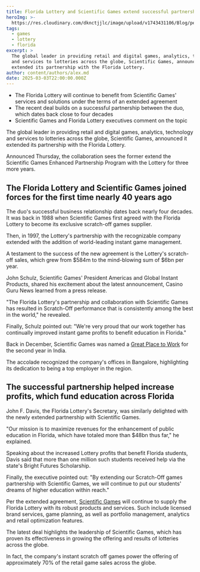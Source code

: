 ```yaml
---
title: Florida Lottery and Scientific Games extend successful partnership
heroImg: >-
  https://res.cloudinary.com/dknctjjlc/image/upload/v1743431106/Blog/person-signing-a-document_a0r2eg.webp
tags:
  - games
  - lottery
  - florida
excerpt: >
  The global leader in providing retail and digital games, analytics, technology
  and services to lotteries across the globe, Scientific Games, announced it
  extended its partnership with the Florida Lottery.
author: content/authors/alex.md
date: 2025-03-03T22:00:00.000Z
---
```


* The Florida Lottery will continue to benefit from Scientific Games' services and solutions under the terms of an extended agreement
* The recent deal builds on a successful partnership between the duo, which dates back close to four decades
* Scientific Games and Florida Lottery executives comment on the topic

The global leader in providing retail and digital games, analytics, technology and services to lotteries across the globe, Scientific Games, announced it extended its partnership with the Florida Lottery.

Announced Thursday, the collaboration sees the former extend the Scientific Games Enhanced Partnership Program with the Lottery for three more years.

## The Florida Lottery and Scientific Games joined forces for the first time nearly 40 years ago

The duo's successful business relationship dates back nearly four decades. It was back in 1988 when Scientific Games first agreed with the Florida Lottery to become its exclusive scratch-off games supplier.

Then, in 1997, the Lottery's partnership with the recognizable company extended with the addition of world-leading instant game management.

A testament to the success of the new agreement is the Lottery's scratch-off sales, which grew from $584m to the mind-blowing sum of $6bn per year.

John Schulz, Scientific Games' President Americas and Global Instant Products, shared his excitement about the latest announcement, Casino Guru News learned from a press release.

"The Florida Lottery's partnership and collaboration with Scientific Games has resulted in Scratch-Off performance that is consistently among the best in the world," he revealed.

Finally, Schulz pointed out: "We're very proud that our work together has continually improved instant game profits to benefit education in Florida."

Back in December, Scientific Games was named a [Great Place to Work](https://casino.guru/news/gambling-industry/scientific-games-named-great-place-to-work-for-second-year-in-india-6435) for the second year in India.

The accolade recognized the company's offices in Bangalore, highlighting its dedication to being a top employer in the region.

## The successful partnership helped increase profits, which fund education across Florida

John F. Davis, the Florida Lottery's Secretary, was similarly delighted with the newly extended partnership with Scientific Games.

"Our mission is to maximize revenues for the enhancement of public education in Florida, which have totaled more than $48bn thus far," he explained.

Speaking about the increased Lottery profits that benefit Florida students, Davis said that more than one million such students received help via the state's Bright Futures Scholarship.

Finally, the executive pointed out: "By extending our Scratch-Off games partnership with Scientific Games, we will continue to put our students' dreams of higher education within reach."

Per the extended agreement, [Scientific Games](https://casino.guru/news/gambling-industry/scientific-games-teams-up-with-nba-for-lottery-scratch-games-6390) will continue to supply the Florida Lottery with its robust products and services. Such include licensed brand services, game planning, as well as portfolio management, analytics and retail optimization features.

The latest deal highlights the leadership of Scientific Games, which has proven its effectiveness in growing the offering and results of lotteries across the globe.

In fact, the company's instant scratch off games power the offering of approximately 70% of the retail game sales across the globe.
